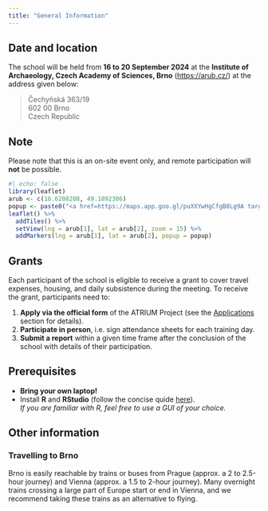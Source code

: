 ```yaml
---
title: "General Information"
---
```


## Date and location

The school will be held from **16 to 20 September 2024** at the **Institute of Archaeology, Czech Academy of Sciences, Brno** ([https://arub.cz/](https://arub.cz/){.external}) at the address given below:

> Čechyňská 363/19  
> 602 00 Brno  
> Czech Republic

::: {.callout-tip}

## Note

Please note that this is an on-site event only, and remote participation will **not** be possible.
:::

```r
#| echo: false
library(leaflet)
arub <- c(16.6208208, 49.1892306)
popup <- paste0("<a href=https://maps.app.goo.gl/puXXYwHgCfgB8Lg9A target=_external>Google Maps</a>")
leaflet() %>% 
  addTiles() %>% 
  setView(lng = arub[1], lat = arub[2], zoom = 15) %>% 
  addMarkers(lng = arub[1], lat = arub[2], popup = popup)
```


## Grants

Each participant of the school is eligible to receive a grant to cover travel expenses, housing, and daily subsistence during the meeting. 
To receive the grant, participants need to:

1. **Apply via the official form** of the ATRIUM Project (see the [Applications](applications.qmd) section for details).
2. **Participate in person**, i.e. sign attendance sheets for each training day.
3. **Submit a report** within a given time frame after the conclusion of the school with details of their participation.


## Prerequisites

- **Bring your own laptop!**
- Install **R** and **RStudio** (follow the concise quide [here](https://rstudio-education.github.io/hopr/starting.html)).  
  *If you are familiar with R, feel free to use a GUI of your choice.*

## Other information

### Travelling to Brno

Brno is easily reachable by trains or buses from Prague (approx. a 2 to 2.5-hour journey) and Vienna (approx. a 1.5 to 2-hour journey). 
Many overnight trains crossing a large part of Europe start or end in Vienna, and we recommend taking these trains as an alternative to flying.

<!-- ### Accommodation -->

<!-- No accommodation is provided to participants. -->
<!-- Please arrange your accommodation in one of many cities hotels or hostels. -->
<!-- We will add some tips for places close to the venue. -->

<!-- ### Food -->
